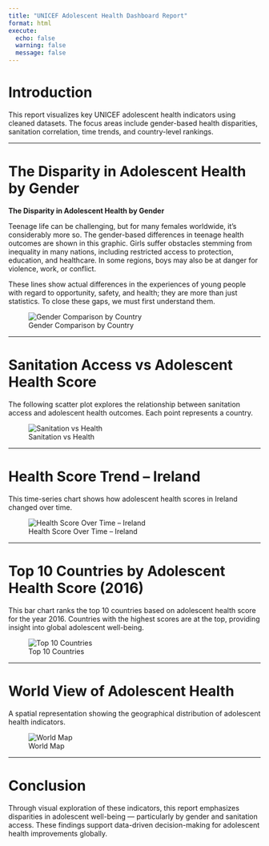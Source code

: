 ```yaml
---
title: "UNICEF Adolescent Health Dashboard Report"
format: html
execute:
  echo: false
  warning: false
  message: false
---
```


# Introduction

This report visualizes key UNICEF adolescent health indicators using cleaned datasets. The focus areas include gender-based health disparities, sanitation correlation, time trends, and country-level rankings.

---

# The Disparity in Adolescent Health by Gender

**The Disparity in Adolescent Health by Gender**

Teenage life can be challenging, but for many females worldwide, it’s considerably more so. The gender-based differences in teenage health outcomes are shown in this graphic. Girls suffer obstacles stemming from inequality in many nations, including restricted access to protection, education, and healthcare. In some regions, boys may also be at danger for violence, work, or conflict.

These lines show actual differences in the experiences of young people with regard to opportunity, safety, and health; they are more than just statistics. To close these gaps, we must first understand them.

![Gender Comparison by Country](../figures/bar_chart.png)

---

# Sanitation Access vs Adolescent Health Score

The following scatter plot explores the relationship between sanitation access and adolescent health outcomes. Each point represents a country.

![Sanitation vs Health](../figures/scatterplot_linear_reg_line.png)

---

# Health Score Trend – Ireland

This time-series chart shows how adolescent health scores in Ireland changed over time.

![Health Score Over Time – Ireland](../figures/line_chart.png)

---

# Top 10 Countries by Adolescent Health Score (2016)

This bar chart ranks the top 10 countries based on adolescent health score for the year 2016. Countries with the highest scores are at the top, providing insight into global adolescent well-being.

![Top 10 Countries](../figures/bar_chart.png)

---

# World View of Adolescent Health

A spatial representation showing the geographical distribution of adolescent health indicators.

![World Map](../figures/world_map.png)

---

# Conclusion

Through visual exploration of these indicators, this report emphasizes disparities in adolescent well-being — particularly by gender and sanitation access. These findings support data-driven decision-making for adolescent health improvements globally.
